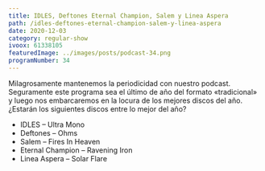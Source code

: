 ```yaml
---
title: IDLES, Deftones Eternal Champion, Salem y Linea Aspera
path: /idles-deftones-eternal-champion-salem-y-linea-aspera
date: 2020-12-03
category: regular-show
ivoox: 61338105
featuredImage: ../images/posts/podcast-34.png
programNumber: 34
---
```


Milagrosamente mantenemos la periodicidad con nuestro podcast. Seguramente este programa sea el último de año del formato «tradicional» y luego nos embarcaremos en la locura de los mejores discos del año. ¿Estarán los siguientes discos entre lo mejor del año?

- IDLES – Ultra Mono
- Deftones – Ohms
- Salem – Fires In Heaven
- Eternal Champion – Ravening Iron
- Linea Aspera – Solar Flare
